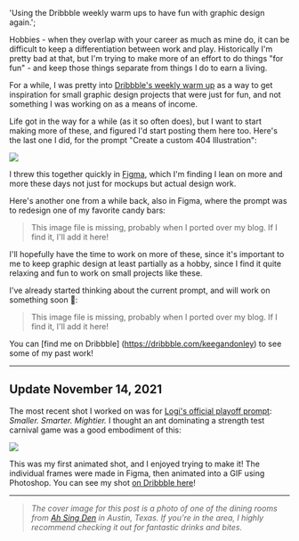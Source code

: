   'Using the Dribbble weekly warm ups to have fun with graphic design again.';

Hobbies - when they overlap with your career as much as mine do, it can be difficult to keep a differentiation between work and play. Historically I'm pretty bad at that, but I'm trying to make more of an effort to do things "for fun" - and keep those things separate from things I do to earn a living.

For a while, I was pretty into [Dribbble's weekly warm up](https://dribbble.com/stories/2019/09/03/introducing-dribbble-s-weekly-warm-up) as a way to get inspiration for small graphic design projects that were just for fun, and not something I was working on as a means of income.

Life got in the way for a while (as it so often does), but I want to start making more of these, and figured I'd start posting them here too. Here's the last one I did, for the prompt "Create a custom 404 Illustration":

![](design-post:image-1.png)

I threw this together quickly in [Figma](https://www.figma.com), which I'm finding I lean on more and more these days not just for mockups but actual design work.

Here's another one from a while back, also in Figma, where the prompt was to redesign one of my favorite candy bars:

> This image file is missing, probably when I ported over my blog. If I find it, I'll add it here!

I'll hopefully have the time to work on more of these, since it's important to me to keep graphic design at least partially as a hobby, since I find it quite relaxing and fun to work on small projects like these.

I've already started thinking about the current prompt, and will work on something soon 🎉:

> This image file is missing, probably when I ported over my blog. If I find it, I'll add it here!

You can [find me on Dribbble] (https://dribbble.com/keegandonley) to see some of my past work!

---

## Update November 14, 2021

The most recent shot I worked on was for [Logi's official playoff prompt](https://dribbble.com/shots/16648804-SMALLER-SMARTER-MIGHTIER 'Logi Dribbble'): _Smaller. Smarter. Mightier._ I thought an ant dominating a strength test carnival game was a good embodiment of this:

![](design-post:image-4.gif)

This was my first animated shot, and I enjoyed trying to make it! The individual frames were made in Figma, then animated into a GIF using Photoshop. You can see my shot [on Dribbble here](https://dribbble.com/shots/16854958-Small-but-Mighty 'Dribbble Shot')!

---

> _The cover image for this post is a photo of one of the dining rooms from_ [_Ah Sing Den_](https://ahsingden.com) _in Austin, Texas. If you're in the area, I highly recommend checking it out for fantastic drinks and bites._
